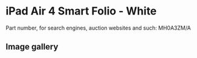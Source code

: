 # iPad Air 4 Smart Folio - White

Part number, for search engines, auction websites and such: MH0A3ZM/A

## Image gallery

<div style={{ width: "768px" }}>
  <GalleryComponent
    images={[
      {
        original: "/everysource/MH0A3",
        thumbnail: "/everypreview/MH0A3",
      },
      {
        original: "/everysource/MH0A3_AV1",
        thumbnail: "/everypreview/MH0A3_AV1",
      },
      {
        original: "/everysource/MH0A3_AV2",
        thumbnail: "/everypreview/MH0A3_AV2",
      },
      {
        original: "/everysource/MH0A3_AV3",
        thumbnail: "/everypreview/MH0A3_AV3",
      },
      {
        original: "/everysource/MH0A3_AV4",
        thumbnail: "/everypreview/MH0A3_AV4",
      }
    ]}
  />
</div>